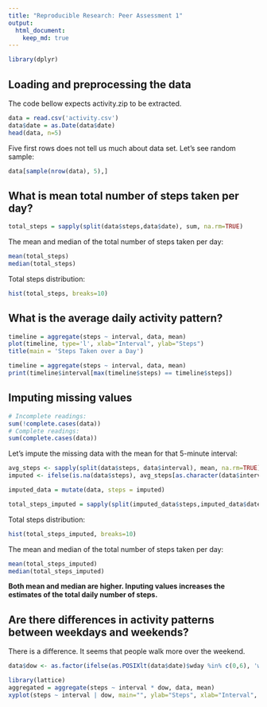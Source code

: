 ```yaml
---
title: "Reproducible Research: Peer Assessment 1"
output: 
  html_document:
    keep_md: true
---
```

```r
library(dplyr)
```

## Loading and preprocessing the data
The code bellow expects activity.zip to be extracted.

```r
data = read.csv('activity.csv')
data$date = as.Date(data$date)
head(data, n=5)
```

Five first rows does not tell us much about data set. Let's see random sample:

```r
data[sample(nrow(data), 5),]
```

## What is mean total number of steps taken per day?

```r
total_steps = sapply(split(data$steps,data$date), sum, na.rm=TRUE)
```

The mean and median of the total number of steps taken per day:

```r
mean(total_steps)
median(total_steps)
```

Total steps distribution:

```r
hist(total_steps, breaks=10)
```

## What is the average daily activity pattern?

```r
timeline = aggregate(steps ~ interval, data, mean)
plot(timeline, type='l', xlab="Interval", ylab="Steps")
title(main = 'Steps Taken over a Day')
```

```r
timeline = aggregate(steps ~ interval, data, mean)
print(timeline$interval[max(timeline$steps) == timeline$steps])
```

## Imputing missing values

```r
# Incomplete readings:
sum(!complete.cases(data))
# Complete readings:
sum(complete.cases(data))
```

Let's impute the missing data with the mean for that 5-minute interval: 

```r
avg_steps <- sapply(split(data$steps, data$interval), mean, na.rm=TRUE)
imputed <- ifelse(is.na(data$steps), avg_steps[as.character(data$interval)], data$steps)

imputed_data = mutate(data, steps = imputed)
```

```r
total_steps_imputed = sapply(split(imputed_data$steps,imputed_data$date), sum, na.rm=TRUE)
```

Total steps distribution:

```r
hist(total_steps_imputed, breaks=10)
```

The mean and median of the total number of steps taken per day:

```r
mean(total_steps_imputed)
median(total_steps_imputed)
```

**Both mean and median are higher. Inputing values increases the estimates of the total daily number of steps.**

## Are there differences in activity patterns between weekdays and weekends?

There is a difference. It seems that people walk more over the weekend.

```r
data$dow <- as.factor(ifelse(as.POSIXlt(data$date)$wday %in% c(0,6), 'weekend', 'weekday'))

library(lattice) 
aggregated = aggregate(steps ~ interval * dow, data, mean)
xyplot(steps ~ interval | dow, main="", ylab="Steps", xlab="Interval", data=aggregated, type="l", layout=c(1,2))
```

